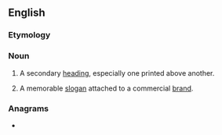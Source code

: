 ==English==

===Etymology===
{{compound|en|strap|line}}

===Noun===
{{wikipedia}}
{{en-noun}}

# {{lb|en|journalism}} A secondary [[heading]], especially one printed above another.
# {{lb|en|British}} A memorable [[slogan]] attached to a commercial [[brand]].

===Anagrams===
* {{anagrams|en|a=aeilnprst|interlaps|transpile|traplines|triplanes}}